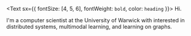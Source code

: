 
<Avatar />

<Text sx={{ fontSize: [4, 5, 6], fontWeight: `bold`, color: `heading` }}>
  Hi.
</Text>

I'm a computer scientist at the University of Warwick with interested in distributed systems, multimodal learning, and learning on graphs.